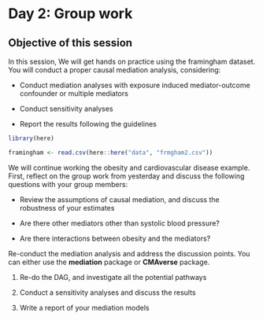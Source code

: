 # Day 2: Group work

<!-- conduct causal mediation analysis, interpretation, conduct sensitivity analysis, interpretation, reporting according to guidelines - Jie will take first look  -->

::: callout-note
# Objective of this session

In this session, We will get hands on practice using the framingham
dataset. You will conduct a proper causal mediation analysis,
considering:

-   Conduct mediation analyses with exposure induced mediator-outcome
    confounder or multiple mediators

-   Conduct sensitivity analyses

-   Report the results following the guidelines
:::

```r
library(here)
```

```r
framingham <- read.csv(here::here("data", "frmgham2.csv"))
```

We will continue working the obesity and cardiovascular disease example.
First, reflect on the group work from yesterday and discuss the
following questions with your group members:

-   Review the assumptions of causal mediation, and discuss the
    robustness of your estimates

-   Are there other mediators other than systolic blood pressure?

-   Are there interactions between obesity and the mediators?

Re-conduct the mediation analysis and address the discussion points. You
can either use the **mediation** package or **CMAverse** package.

1.  Re-do the DAG, and investigate all the potential pathways

2.  Conduct a sensitivity analyses and discuss the results

3.  Write a report of your mediation models

